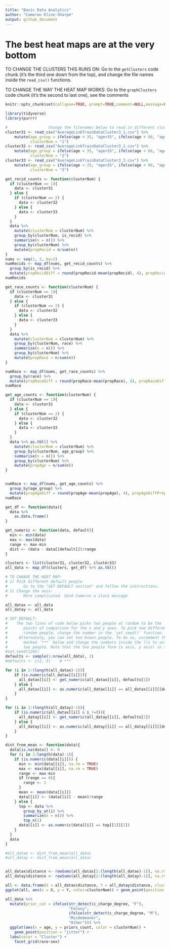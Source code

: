 ```yaml
---
title: "Basic Data Analytics"
author: "Cameron Kline-Sharpe"
output: github_document
---
```


# The best heat maps are at the very bottom

TO CHANGE THE CLUSTERS THIS RUNS ON: Go to the `getClusters` code chunk (it's the third one down from the top), and change the file names inside the `read_csv()` functions.

TO CHANGE THE WAY THE HEAT MAP WORKS: Go to the `graphClusters` code chunk (it's the second to last one), see the comments

```r
knitr::opts_chunk$set(collapse=TRUE, prompt=TRUE,comment=NULL,message=FALSE, include=TRUE, fig.height = 5, fig.width = 9)
```


```r
library(tidyverse)
library(purrr)
```

```r
#                  Change the filenames below to read in different clusters
cluster31 <- read_csv("AverageLinkTrainDataCluster3_1.csv") %>%
    mutate(age_group = ifelse(age < 35, "age<35", ifelse(age < 60, "age<60", "60<age")),
           clusterNum = "1")
cluster32 <- read_csv("AverageLinkTrainDataCluster3_2.csv") %>%
    mutate(age_group = ifelse(age < 35, "age<35", ifelse(age < 60, "age<60", "60<age")),
           clusterNum = "2")
cluster33 <- read_csv("AverageLinkTrainDataCluster3_3.csv") %>%
    mutate(age_group = ifelse(age < 35, "age<35", ifelse(age < 60, "age<60", "60<age")),
           clusterNum = "3")
```

```r
get_recid_counts <- function(clusterNum) {
  if (clusterNum == 1){
    data <- cluster31
  } else {
    if (clusterNum == 2) {
      data <- cluster32
    } else {
      data <- cluster33
    }
  }
  data %>%
    mutate(clusterNum = clusterNum) %>%
    group_by(clusterNum, is_recid) %>%
    summarise(n = n()) %>%
    group_by(clusterNum) %>%
    mutate(propRecid = n/sum(n))
}
nums <- seq(1, 3, by=1)
numRecids <- map_df(nums, get_recid_counts) %>%
  group_by(is_recid) %>%
  mutate(propRecidDiff = round(propRecid-mean(propRecid), 4), propRecidDiffProp = round((propRecid-mean(propRecid))/propRecid,4))
numRecids
```


```r
get_race_counts <- function(clusterNum) {
  if (clusterNum == 1){
    data <- cluster31
  } else {
    if (clusterNum == 2) {
      data <- cluster32
    } else {
      data <- cluster33
    }
  }
  data %>%
    mutate(clusterNum = clusterNum) %>%
    group_by(clusterNum, race) %>%
    summarise(n = n()) %>%
    group_by(clusterNum) %>%
    mutate(propRace = n/sum(n))
}

numRace <- map_df(nums, get_race_counts) %>%
  group_by(race) %>%
  mutate(propRaceDiff = round(propRace-mean(propRace), 4), propRaceDiffProp = round((propRace-mean(propRace))/propRace,4))
numRace
```

```r
get_age_counts <- function(clusterNum) {
  if (clusterNum == 1){
    data <- cluster31
  } else {
    if (clusterNum == 2) {
      data <- cluster32
    } else {
      data <- cluster33
    }
  }
  data %>% as.tbl() %>%
    mutate(clusterNum = clusterNum) %>%
    group_by(clusterNum, age_group) %>%
    summarise(n = n()) %>%
    group_by(clusterNum) %>%
    mutate(propAge = n/sum(n))
}


numRace <- map_df(nums, get_age_counts) %>%
  group_by(age_group) %>%
  mutate(propAgeDiff = round(propAge-mean(propAge), 4), propAgeDiffProp = round((propAge-mean(propAge))/propAge,4))
numRace 
```

```r
get_df <- function(data){
  data %>%
    as.data.frame()
}

get_numeric <- function(data, default){
  min <- min(data)
  max <- max(data)
  range <- max-min
  dist <- (data - data[[default]])/range
}

clusters <- list(cluster31, cluster32, cluster33)
all_data <- map_df(clusters, get_df) %>% as.tbl()
```


```r

# TO CHANGE THE HEAT MAP:
# 1) Pick different default people
#       Go to the "SET DEFAULT section" and follow the instructions.
# 2) Change the axis:
#       More complicated. Send Cameron a slack message

all_datax <- all_data
all_datay <- all_data

# SET DEFAULT:
#    The two lines of code below picks two people at random to be the
#       points of comparison for the x and y axes. To pick two different
#       random people, change the number in the `set.seed()` function.
#     Alternately, you can set two known people. To do so, uncomment the line
#       marked `***` below and change the numbers inside the ()s to select
#       two people. Note that the two people form (x axis, y axis) in that order.
#set.seed(1245)
defaults <- sample(1:nrow(all_data), 2)
#defaults <- c(2, 3)    # ***

for (i in 2:(length(all_datax)-1)){
    if (is.numeric(all_datax[[i]])){
      all_datax[[i]] <- get_numeric(all_datax[[i]], defaults[1])
    } else {
      all_datax[[i]] <- as.numeric(all_datax[[i]] == all_datax[[i]][[defaults[1]]])
    }
}

for (i in 2:(length(all_datay)-1)){
    if (is.numeric(all_datax[[i]] & i !=9)){
      all_datay[[i]] <- get_numeric(all_datay[[i]], defaults[2])
    } else {
      all_datay[[i]] <- as.numeric(all_datay[[i]] == all_datay[[i]][[defaults[2]]])
    }
}

dist_from_mean <- function(data){
  data[is.na(data)] <- 0
  for (i in 2:length(data)-1){
    if (is.numeric(data[[i]])) {
      min <- min(data[[i]], na.rm = TRUE)
      max <- max(data[[i]], na.rm = TRUE)
      range <- max-min
      if (range == 0){
        range <- 1
      }
      mean <- mean(data[[i]])
      data[[i]] <- (data[[i]] - mean)/range
    } else {
      top <- data %>%
        group_by_at(i) %>%
        summarize(n = n()) %>%
        top_n(1)
      data[[i]] <- as.numeric(data[[i]] == top[[1]][1])
    }
  }
  data
}

#all_datax <- dist_from_mean(all_data)
#all_datay <- dist_from_mean(all_data)


all_datax$distance <- rowSums(all_datax[2:(length(all_datax)-1)], na.rm=TRUE) * (1/length(2:(length(all_datax)-1)))
all_datay$distance <- rowSums(all_datay[2:(length(all_datay)-1)], na.rm=TRUE) * (1/length(2:(length(all_datay)-1)))

all <- data.frame(X = all_datax$distance, Y = all_datay$distance, clusterNum = all_datax$clusterNum)
ggplot(all, aes(x = X, y = Y, color=clusterNum)) + geom_point(position = "jitter")
```

```r
all_data %>%
  mutate(prior_cat = ifelse(str_detect(c_charge_degree, "F"),
                            "Felony",
                            ifelse(str_detect(c_charge_degree, "M"),
                            "Misdemeanor",
                            "Other"))) %>%
  ggplot(aes(x = age, y = priors_count, color = clusterNum)) +
    geom_point(position = "jitter") +
  labs(color = "Cluster") +
    facet_grid(race~sex)

```












